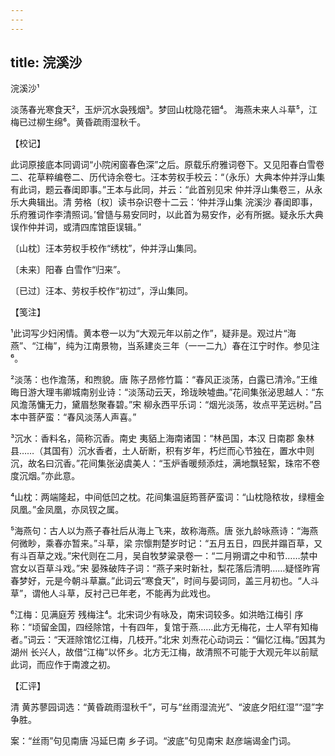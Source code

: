 ```yaml
---
---
---
```

title: 浣溪沙
---



浣溪沙¹





淡荡春光寒食天²，玉炉沉水袅残烟³。梦回山枕隐花钿⁴。 海燕未来人斗草⁵，江梅已过柳生绵⁶。黄昏疏雨湿秋千。

【校记】

此词原接底本同调词“小院闲窗春色深”之后。原载乐府雅词卷下。又见阳春白雪卷二、花草粹编卷二、历代诗余卷七。汪本劳权手校云：“（永乐）大典本仲并浮山集有此词，题云春闺即事。”王本与此同，并云：“此首别见宋 仲并浮山集卷三，从永乐大典辑出。清 劳格〔权〕读书杂识卷十二云：‘仲并浮山集 浣溪沙 春闺即事，乐府雅词作李清照词。’曾慥与易安同时，以此首为易安作，必有所据。疑永乐大典误作仲并词，或清四库馆臣误辑。”

〔山枕〕汪本劳权手校作“绣枕”，仲并浮山集同。

〔未来〕阳春 白雪作“归来”。

〔已过〕汪本、劳权手校作“初过”，浮山集同。

【笺注】

¹此词写少妇闲情。黄本卷一以为“大观元年以前之作”，疑非是。观过片“海燕”、“江梅”，纯为江南景物，当系建炎三年（一一二九）春在江宁时作。参见注⁶。

²淡荡：也作澹荡，和煦貌。唐 陈子昂修竹篇：“春风正淡荡，白露已清泠。”王维晦日游大理韦卿城南别业诗：“淡荡动云天，玲珑映墟曲。”花间集张泌思越人：“东风澹荡慵无力，黛眉愁聚春碧。”宋 柳永西平乐词：“烟光淡荡，妆点平芜远树。”吕本中菩萨蛮：“春风淡荡人声喜。”

³沉水：香料名，简称沉香。南史 夷貊上海南诸国：“林邑国，本汉 日南郡 象林县……（其国有）沉水香者，土人斫断，积有岁年，朽烂而心节独在，置水中则沉，故名曰沉香。”花间集张泌虞美人：“玉炉香暖频添炷，满地飘轻絮，珠帘不卷度沉烟。”亦此意。

⁴山枕：两端隆起，中间低凹之枕。花间集温庭筠菩萨蛮词：“山枕隐秾妆，绿檀金凤凰。”金凤凰，亦凤钗之属。

⁵海燕句：古人以为燕子春社后从海上飞来，故称海燕。唐 张九龄咏燕诗：“海燕何微眇，乘春亦暂来。”斗草，梁 宗懔荆楚岁时记：“五月五日，四民并蹋百草，又有斗百草之戏。”宋代则在二月，吴自牧梦粱录卷一：“二月朔谓之中和节……禁中宫女以百草斗戏。”宋 晏殊破阵子词：“燕子来时新社，梨花落后清明……疑怪昨宵春梦好，元是今朝斗草赢。”此词云“寒食天”，时间与晏词同，盖三月初也。“人斗草”，谓他人斗草，反衬己已年老，不能再为此戏也。

⁶江梅：见满庭芳 残梅注⁴。北宋词少有咏及，南宋词较多。如洪皓江梅引 序称：“顷留金国，四经除馆，十有四年，复馆于燕……此方无梅花，士人罕有知梅者。”词云：“天涯除馆忆江梅，几枝开。”北宋 刘焘花心动词云：“偏忆江梅。”因其为湖州 长兴人，故借“江梅”以怀乡。北方无江梅，故清照不可能于大观元年以前赋此词，而应作于南渡之初。

【汇评】

清 黄苏蓼园词选：“黄昏疏雨湿秋千”，可与“丝雨湿流光”、“波底夕阳红湿”“湿”字争胜。

案：“丝雨”句见南唐 冯延巳南 乡子词。“波底”句见南宋 赵彦端谒金门词。